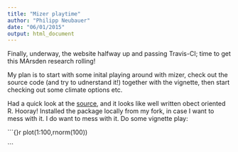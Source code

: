 ```yaml
---
title: "Mizer playtime"
author: "Philipp Neubauer"
date: "06/01/2015"
output: html_document
---
```


Finally, underway, the website halfway up and passing Travis-CI; time to get this MArsden research rolling! 

My plan is to start with some inital playing around with mizer, check out the source code (and try to udnerstand it!) together with the vignette, then start checking out some climate options etc. 

Had a quick look at the [source](https://github.com/Philipp-Neubauer/mizer/tree/master/R), and it looks like well written obect oriented R. Hooray! Installed the package locally from my fork, in case I want to mess with it. I do want to mess with it. Do some vignette play:

```{}r
plot(1:100,rnorm(100))

```

